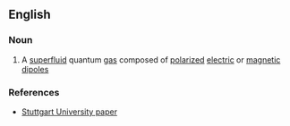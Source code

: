 ==English==

===Noun===
{{en-noun|head=[[quantum]] [[ferrofluid]]}}

# {{context|physics|lang=en}} A [[superfluid]] quantum [[gas]] composed of [[polarized]] [[electric]] or [[magnetic]] [[dipole]]s

===References===
*[http://www.pi5.uni-stuttgart.de/publications/arxive0706.1670.pdf Stuttgart University paper]